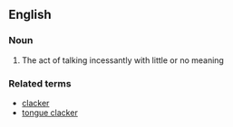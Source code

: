 ==English==
===Noun===
#The act of talking incessantly with little or no meaning

===Related terms===
*[[clacker]]
*[[tongue clacker]]